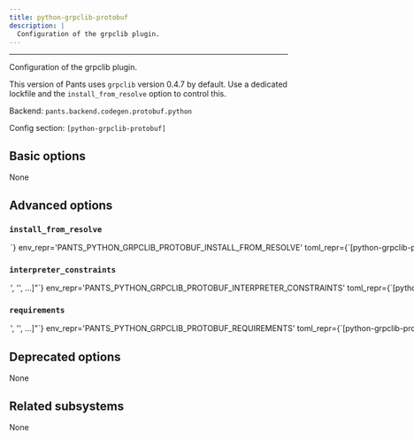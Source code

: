 ```yaml
---
title: python-grpclib-protobuf
description: |
  Configuration of the grpclib plugin.
---
```



---

Configuration of the grpclib plugin.

This version of Pants uses `grpclib` version 0.4.7 by default. Use a dedicated lockfile and the `install_from_resolve` option to control this.

Backend: <span className="color--primary">`pants.backend.codegen.protobuf.python`</span>

Config section: <span className="color--primary">`[python-grpclib-protobuf]`</span>

<span className={styles.options}>

## Basic options

None

## Advanced options

### `install_from_resolve`

<Option
  cli_repr={`--python-grpclib-protobuf-install-from-resolve=<str>`}
  env_repr='PANTS_PYTHON_GRPCLIB_PROTOBUF_INSTALL_FROM_RESOLVE'
  toml_repr={`[python-grpclib-protobuf]
install_from_resolve = <str>`}
  default_repr={`None`}
>

If specified, install the tool using the lockfile for this named resolve.

This resolve must be defined in `[python].resolves`, as described in https://www.pantsbuild.org/2.24/docs/python/overview/lockfiles#lockfiles-for-tools.

The resolve&#x27;s entire lockfile will be installed, unless specific requirements are listed via the `requirements` option, in which case only those requirements will be installed. This is useful if you don&#x27;t want to invalidate the tool&#x27;s outputs when the resolve incurs changes to unrelated requirements.

If unspecified, and the `lockfile` option is unset, the tool will be installed using the default lockfile shipped with Pants, which uses `grpclib` version 0.4.7.

If unspecified, and the `lockfile` option is set, the tool will use the custom `python-grpclib-protobuf` &#x22;tool lockfile&#x22; generated from the `version` and `extra_requirements` options. But note that this mechanism is deprecated.

</Option>

### `interpreter_constraints`

<Option
  cli_repr={`--python-grpclib-protobuf-interpreter-constraints="['<str>', '<str>', ...]"`}
  env_repr='PANTS_PYTHON_GRPCLIB_PROTOBUF_INTERPRETER_CONSTRAINTS'
  toml_repr={`[python-grpclib-protobuf]
interpreter_constraints = [
    '<str>',
    '<str>',
    ...,
]`}
  default_repr={`[\n  "CPython>=3.8,<4"\n]`}
>

Python interpreter constraints for this tool.

</Option>

### `requirements`

<Option
  cli_repr={`--python-grpclib-protobuf-requirements="['<str>', '<str>', ...]"`}
  env_repr='PANTS_PYTHON_GRPCLIB_PROTOBUF_REQUIREMENTS'
  toml_repr={`[python-grpclib-protobuf]
requirements = [
    '<str>',
    '<str>',
    ...,
]`}
  default_repr={`[]`}
>

If `install_from_resolve` is specified, install these requirements, at the versions provided by the specified resolve&#x27;s lockfile.

Values can be pip-style requirements (e.g., `tool` or `tool==1.2.3` or `tool>=1.2.3`), or addresses of `python_requirement` targets (or targets that generate or depend on `python_requirement` targets). Make sure to use the `//` prefix to refer to targets using their full address from the root (e.g. `//3rdparty/python:tool`). This is necessary to distinguish address specs from local or VCS requirements.

The lockfile will be validated against the requirements - if a lockfile doesn&#x27;t provide the requirement (at a suitable version, if the requirement specifies version constraints) Pants will error.

If unspecified, install the entire lockfile.

</Option>

## Deprecated options

None

## Related subsystems

None

</span>
